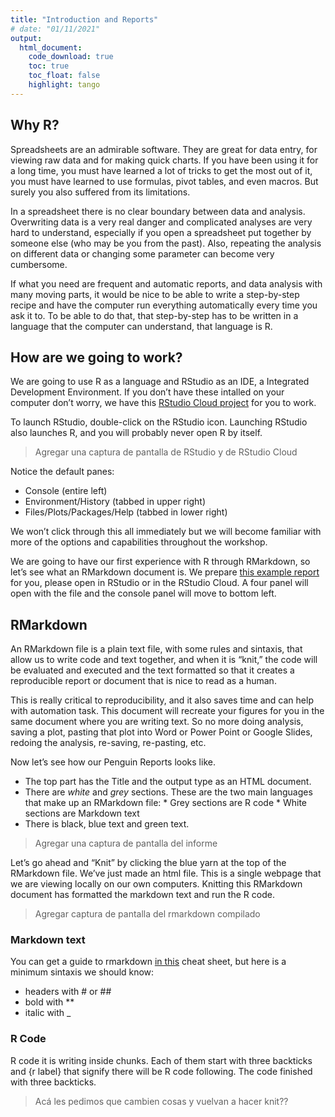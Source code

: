 ```yaml
---
title: "Introduction and Reports"
# date: "01/11/2021"
output: 
  html_document:
    code_download: true
    toc: true
    toc_float: false
    highlight: tango
---
```


## Why R?

Spreadsheets are an admirable software. They are great for data entry, for viewing raw data and for making quick charts. If you have been using it for a long time, you must have learned a lot of tricks to get the most out of it, you must have learned to use formulas, pivot tables, and even macros. But surely you also suffered from its limitations. 

In a spreadsheet there is no clear boundary between data and analysis. Overwriting data is a very real danger and complicated analyses are very hard to understand, especially if you open a spreadsheet put together by someone else (who may be you from the past). Also, repeating the analysis on different data or changing some parameter can become very cumbersome. 

If what you need are frequent and automatic reports, and data analysis with many moving parts, it would be nice to be able to write a step-by-step recipe and have the computer run everything automatically every time you ask it to. To be able to do that, that step-by-step has to be written in a language that the computer can understand, that language is R.

## How are we going to work?

We are going to use R as a language and RStudio as an IDE, a Integrated Development Environment.  If you don't have these intalled on your computer don't worry, we have this [RStudio Cloud project]() for you to work.

To launch RStudio, double-click on the RStudio icon. Launching RStudio also launches R, and you will probably never open R by itself.

> Agregar una captura de pantalla de RStudio y de RStudio Cloud

Notice the default panes:

  * Console (entire left)
  * Environment/History (tabbed in upper right)
  * Files/Plots/Packages/Help (tabbed in lower right)

We won’t click through this all immediately but we will become familiar with more of the options and capabilities throughout the workshop.

We are going to have our first experience with R through RMarkdown, so let’s see what an RMarkdown document is.  We prepare [this example report](penguins_report.Rmd) for you, please open in RStudio or in the RStudio Cloud.  A four panel will open with the file and the console panel will move to bottom left.

## RMarkdown

An RMarkdown file is a plain text file, with some rules and sintaxis, that allow us to write code and text together, and when it is “knit,” the code will be evaluated and executed and the text formatted so that it creates a reproducible report or document that is nice to read as a human.

This is really critical to reproducibility, and it also saves time and can help with automation task. This document will recreate your figures for you in the same document where you are writing text. So no more doing analysis, saving a plot, pasting that plot into Word or Power Point or Google Slides, redoing the analysis, re-saving, re-pasting, etc.

Now let’s see how our Penguin Reports looks like.

* The top part has the Title and the output type as an HTML document.
* There are _white_ and _grey_ sections. These are the two main languages that make up an RMarkdown file:
      * Grey sections are R code
      * White sections are Markdown text
* There is black, blue text and green text.

> Agregar una captura de pantalla del informe

Let’s go ahead and “Knit” by clicking the blue yarn at the top of the RMarkdown file.  We’ve just made an html file. This is a single webpage that we are viewing locally on our own computers. Knitting this RMarkdown document has formatted the markdown text and run the R code.

> Agregar captura de pantalla del rmarkdown compilado

### Markdown text

You can get a guide to rmarkdown [in this](add link) cheat sheet, but here is a minimum sintaxis we should know:

* headers with # or ##
* bold with **
* italic with _

### R Code

R code it is writing inside chunks.  Each of them start with three backticks and {r label} that signify there will be R code following. The code finished with three backticks.


> Acá les pedimos que cambien cosas y vuelvan a hacer knit??
